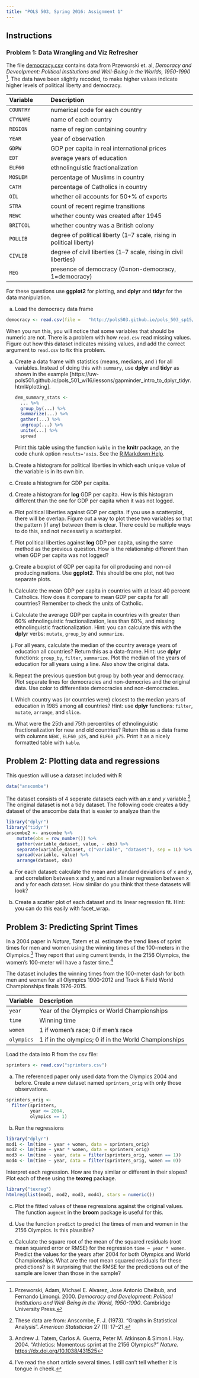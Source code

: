 ```yaml
---
title: "POLS 503, Spring 2016: Assignment 1"
---
```


## Instructions

### Problem 1: Data Wrangling and Viz Refresher

The file [democracy.csv](https://raw.githubusercontent.com/POLS503/pols_503_sp15/master/data/democracy.csv) contains data from Przeworski et. al, *Demoracy and Deveolpment: Political Institutions and Well-Being in the Worlds, 1950-1990* [^1].
The data have been slightly recoded, to make higher values indicate higher levels of political liberty and democracy.

| Variable | Description                      |
|:---------|:---------------------------------|
| `COUNTRY` | numerical code for each country |
| `CTYNAME` | name of each country |
| `REGION` | name of region containing country |
| `YEAR` | year of observation |
| `GDPW`   |  GDP per capita in real international prices |
| `EDT`    |  average years of education |
| `ELF60`  |  ethnolinguistic fractionalization |
| `MOSLEM` |  percentage of Muslims in country |
| `CATH`   |  percentage of Catholics in country |
| `OIL`    |  whether oil accounts for 50+\% of exports |
| `STRA`   |  count of recent regime transitions |
| `NEWC`   |  whether county was created after 1945 |
| `BRITCOL` |  whether country was a British colony |
| `POLLIB` | degree of political liberty (1--7 scale, rising in political liberty) |
| `CIVLIB` | degree of civil liberties (1--7 scale, rising in civil liberties) |
| `REG`    | presence of democracy (0=non-democracy, 1=democracy)|


For these questions use **ggplot2** for plotting, and **dplyr** and **tidyr** for the data manipulation. 

a. Load the democracy data frame

  ```r
  democracy <- read.csv(file =   "http://pols503.github.io/pols_503_sp15/data/democracy.csv", stringsAsFactors = FALSE)
  ```
  When you run this, you will notice that some variables that should be numeric are not. There is a problem with how `read.csv` read missing values. Figure out how this dataset indicates missing values, and add the correct argument to `read.csv` to fix this problem.

a. Create a data frame with statistics (means, medians, and ) for all variables. Instead of doing this with `summary`, use **dplyr** and **tidyr** as shown in the example [https://uw-pols501.github.io/pols_501_wi16/lessons/gapminder_intro_to_dplyr_tidyr.html#plotting]. 

    ```r
    dem_summary_stats <-
      ... %>% 
      group_by(...) %>%
      summarize(...) %>%
      gather(...) %>%
      ungroup(...) %>%
      unite(...) %>%
      spread
    ```
  
    Print this table using the function `kable` in the **knitr** package, an the code chunk option `results='asis`. See the [R Markdown Help](http://rmarkdown.rstudio.com/authoring_rcodechunks.html).
    

d. Create a histogram for political liberties in which each unique
value of the variable is in its own bin.

e. Create a histogram for GDP per capita.

f. Create a histogram for **log** GDP per capita. How is this histogram different than the one for GDP per capita when it was not logged.

g. Plot political liberties against GDP per capita. If you use 
   a scatterplot, there will be overlap. Figure out a way to plot
   these two variables so that the pattern (if any) between them is 
   clear. There could be multiple ways to do this, and not necessarily a scatterplot.

i. Plot political liberties against **log** GDP per
   capita, using the same method as the previous question.  How is the relationship different than  when GDP per capita was not logged?

j. Create a boxplot of GDP per capita for oil producing and non-oil producing nations. Use **ggplot2**. This should be one plot, not two separate plots.

k. Calculate the mean GDP per capita in countries with at least 40 percent Catholics. How does it compare to mean GDP per capita for all countries? Remember to check the units of Catholic.

l. Calculate the average GDP per capita in countries with greater than
   60% ethnolinguistic fractionalization, less than 60%, and missing
   ethnolinguistic fractionalization.  Hint: you can calculate this
   with the **dplyr** verbs: `mutate`, `group_by` and `summarize`.

m. For all years, calculate the median of the country average years of education all countries? Return this as a data-frame. Hint: use **dplyr** functions: `group_by`, `filter`, `summarize`. Plot the median of the years of education for all years using a line. Also show the original data.

o. Repeat the previous question but group by both year and democracy. Plot separate lines for democracies and non-democries and the original data. Use color to differentiate democracies and non-democracies.

n. Which country was (or countries were) closest to the median years of education in 1985 among all countries? Hint: use **dplyr** functions: `filter`, `mutate`, `arrange`, and `slice`. 

q. What were the 25th and 75th percentiles of ethnolinguistic fractionalization for new and old countries? Return this as a data frame with columns `NEWC`, `ELF60_p25`, and `ELF60_p75`. Print it as a nicely formatted table with `kable`.

## Problem 2: Plotting data and regressions

This question will use a dataset included with R
```r
data("anscombe")
```
The dataset consists of 4 seperate datasets each with an $x$ and $y$ variable.[^anscombe]
The original dataset is not a tidy dataset.
The following code creates a tidy dataset of the anscombe data that is easier to analyze than the 
```r
library("dplyr")
library("tidyr")
anscombe2 <- anscombe %>%
	mutate(obs = row_number()) %>%
	gather(variable_dataset, value, - obs) %>%
	separate(variable_dataset, c("variable", "dataset"), sep = 1L) %>%
	spread(variable, value) %>%
	arrange(dataset, obs)

```

a. For each dataset: calculate the mean and standard deviations of x and y, and correlation between x and y, and run a linear regression between x and y for each dataset. How similar do you think that these datasets will look?

b. Create a scatter plot of each dataset and its linear regression fit. Hint: you can do this easily with facet_wrap.

## Problem 3: Predicting Sprint Times

In a 2004 paper in *Nature*, Tatem et al. estimate the trend lines of sprint times for men and women using the winning times of the 100-meters in the Olympics.[^sprint1] They report that using current trends, in the 2156 Olympics, the women's 100-meter will have a faster time.[^sprint2]

The dataset includes the winning times from the 100-meter dash for both men and women for all Olympics 1900-2012 and Track & Field World Championships finals 1976-2015.

| Variable | Description |
|:---|:---|
| `year` | Year of the Olympics or World Championships |
| `time` | Winning time |
| `women` | 1 if women's race; 0 if men's race |
| `olympics` | 1 if in the olympics; 0 if in the World Championships |

Load the data into R from the csv file:
```r
sprinters <- read.csv("sprinters.csv")
```

a. The referenced paper only used data from the Olympics 2004 and before. Create a new dataset named `sprinters_orig` with only those observations.

```r
sprinters_orig <-
  filter(sprinters,
         year <= 2004,
         olympics == 1)
```

b. Run the regressions
```r
library("dplyr")
mod1 <- lm(time ~ year + women, data = sprinters_orig)
mod2 <- lm(time ~ year * women, data = sprinters_orig)
mod3 <- lm(time ~ year, data = filter(sprinters_orig, women == 1))
mod4 <- lm(time ~ year, data = filter(sprinters_orig, women == 0))
```
Interpret each regression. How are they similar or different in their 
slopes? Plot each of these using the **texreg** package.
```r
library("texreg")
htmlreg(list(mod1, mod2, mod3, mod4), stars = numeric())
```
  
c. Plot the fitted values of these regressions against the original values. The function `augment` in the **broom** package is useful for this.

d. Use the function `predict` to predict the times of men and women in the 2156 Olympics. Is this plausible?

e. Calculate the square root of the mean of the squared residuals (root mean squared error or RMSE) for the regression `time ~ year * women`.
   Predict the values for the years after 2004 for both Olympics and World Championships. What are the root mean squared residuals for these predictions?
   Is it surprising that the RMSE for the predictions out of
   the sample are lower than those in the sample? 

[^1]: Przeworski, Adam, Michael E. Alvarez, Jose Antonio Cheibub, and Fernando Limongi. 2000. *Democracy and Development: Political Institutions and Well-Being in the World, 1950-1990*. Cambridge University Press.
[^anscombe]: These data are from: Anscombe, F. J. (1973). "Graphs in Statistical Analysis". *American Statistician* 27 (1): 17–21.
[^sprint1]: Andrew J. Tatem, Carlos A. Guerra, Peter M. Atkinson & Simon I. Hay. 2004. "Athletics:  Momentous sprint at the 2156 Olympics?" *Nature.* <https://dx.doi.org/10.1038/431525>
[^sprint2]: I've read the short article several times. I still can't tell whether it is tongue in cheek.
